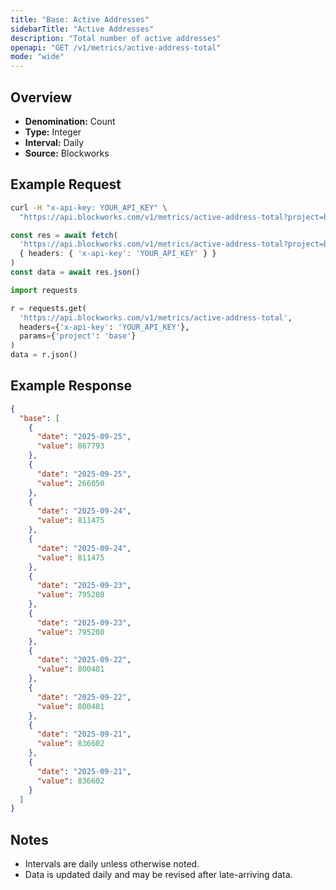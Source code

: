 ```yaml
---
title: "Base: Active Addresses"
sidebarTitle: "Active Addresses"
description: "Total number of active addresses"
openapi: "GET /v1/metrics/active-address-total"
mode: "wide"
---
```


## Overview

- **Denomination:** Count
- **Type:** Integer
- **Interval:** Daily
- **Source:** Blockworks

## Example Request

<CodeGroup>

```bash cURL
curl -H "x-api-key: YOUR_API_KEY" \
  "https://api.blockworks.com/v1/metrics/active-address-total?project=base"
```

```typescript TypeScript
const res = await fetch(
  'https://api.blockworks.com/v1/metrics/active-address-total?project=base',
  { headers: { 'x-api-key': 'YOUR_API_KEY' } }
)
const data = await res.json()
```

```python Python
import requests

r = requests.get(
  'https://api.blockworks.com/v1/metrics/active-address-total',
  headers={'x-api-key': 'YOUR_API_KEY'},
  params={'project': 'base'}
)
data = r.json()
```

</CodeGroup>

## Example Response

```json
{
  "base": [
    {
      "date": "2025-09-25",
      "value": 867793
    },
    {
      "date": "2025-09-25",
      "value": 266050
    },
    {
      "date": "2025-09-24",
      "value": 811475
    },
    {
      "date": "2025-09-24",
      "value": 811475
    },
    {
      "date": "2025-09-23",
      "value": 795208
    },
    {
      "date": "2025-09-23",
      "value": 795208
    },
    {
      "date": "2025-09-22",
      "value": 800481
    },
    {
      "date": "2025-09-22",
      "value": 800481
    },
    {
      "date": "2025-09-21",
      "value": 836602
    },
    {
      "date": "2025-09-21",
      "value": 836602
    }
  ]
}
```

## Notes
- Intervals are daily unless otherwise noted.
- Data is updated daily and may be revised after late-arriving data.